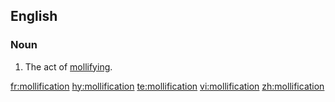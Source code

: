 ==English==
===Noun===
{{en-noun}}

#The act of [[mollify|mollifying]].

[[fr:mollification]]
[[hy:mollification]]
[[te:mollification]]
[[vi:mollification]]
[[zh:mollification]]